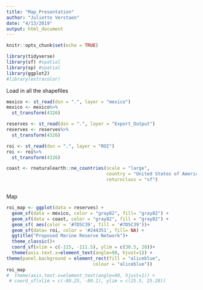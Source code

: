 ```yaml
---
title: "Map_Presentation"
author: "Juliette Verstaen"
date: "4/13/2019"
output: html_document
---
```


```r
knitr::opts_chunk$set(echo = TRUE)
```

```r

library(tidyverse)
library(sf) #spatial
library(sp) #spatial
library(ggplot2)
#library(extracolor)

```

Load in all the shapefiles
```r

mexico <- st_read(dsn = ".", layer = "mexico")
mexico <- mexico%>% 
  st_transform(4326)

reserves <- st_read(dsn = ".", layer = "Export_Output")
reserves <- reserves%>% 
  st_transform(4326)

roi <- st_read(dsn = ".", layer = "ROI")
roi <- roi%>% 
  st_transform(4326)

coast <- rnaturalearth::ne_countries(scale = "large",
                                     country = "United States of America",
                                     returnclass = "sf")



```

Map 
```r

roi_map <- ggplot(data = reserves) +
  geom_sf(data = mexico, color = "gray82", fill= "gray82") +
  geom_sf(data = coast, color = "gray82", fill = "gray82") +
  geom_sf( aes(color = '#7D5C39', fill = '#7D5C39'))+
  geom_sf(data= roi, color = '#244351', fill= NA) +
  ggtitle("Proposed Marine Reserve Network")+
  theme_classic()+
  coord_sf(xlim = c(-115, -111.5), ylim = c(30.5, 28))+
  theme(axis.text.x=element_text(angle=90, hjust=1)) +
theme(panel.background = element_rect(fill = "aliceblue",
                                colour = "aliceblue"))
roi_map
#  theme(axis.text.x=element_text(angle=90, hjust=1)) +
 # coord_sf(xlim = c(-80.25, -80.1), ylim = c(25.5, 25.28))

```







